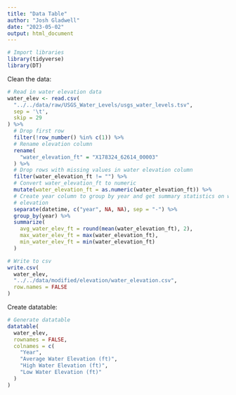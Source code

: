 ```yaml
---
title: "Data Table"
author: "Josh Gladwell"
date: "2023-05-02"
output: html_document
---
```


```r
# Import libraries
library(tidyverse)
library(DT)
```

Clean the data:
```r
# Read in water elevation data
water_elev <- read.csv(
  "../../data/raw/USGS_Water_Levels/usgs_water_levels.tsv", 
  sep = '\t',
  skip = 29
) %>%
  # Drop first row
  filter(!row_number() %in% c(1)) %>%
  # Rename elevation column
  rename(
    "water_elevation_ft" = "X178324_62614_00003"
  ) %>%
  # Drop rows with missing values in water elevation column
  filter(water_elevation_ft != "") %>%
  # Convert water_elevation_ft to numeric
  mutate(water_elevation_ft = as.numeric(water_elevation_ft)) %>%
  # Create year column to group by year and get summary statistics on water
  # elevation
  separate(datetime, c("year", NA, NA), sep = "-") %>%
  group_by(year) %>%
  summarize(
    avg_water_elev_ft = round(mean(water_elevation_ft), 2),
    max_water_elev_ft = max(water_elevation_ft),
    min_water_elev_ft = min(water_elevation_ft)
  )

# Write to csv
write.csv(
  water_elev,
  "../../data/modified/elevation/water_elevation.csv", 
  row.names = FALSE
)
```

Create datatable:
```r
# Generate datatable
datatable(
  water_elev,
  rownames = FALSE,
  colnames = c(
    "Year", 
    "Average Water Elevation (ft)",
    "High Water Elevation (ft)",
    "Low Water Elevation (ft)"
  )
)
```


